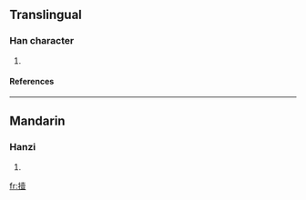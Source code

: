 ==Translingual==
===Han character===
{{Han char|rn=64|rad=手|as=12|sn=15|four=|canj=手土月廿 (QGBT)}}
# {{defn|Han|sort=手12}}
====References====
{{Han ref|kx=0453.340|dkj=12690|dj=0803.170|hdz=31953.050|uh=648E|ud=25742}}

----
==Mandarin==
===Hanzi===
{{cmn-hanzi|pin=[[yì]] (yi4)|wg=i<sup>4</sup>}}
# {{defn|Mandarin}}

[[fr:撎]]